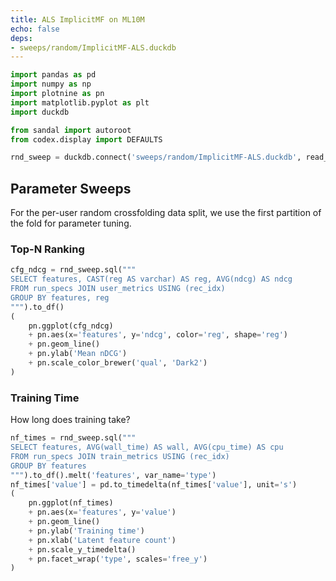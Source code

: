 ```yaml
---
title: ALS ImplicitMF on ML10M
echo: false
deps:
- sweeps/random/ImplicitMF-ALS.duckdb
---
```


```python
import pandas as pd
import numpy as np
import plotnine as pn
import matplotlib.pyplot as plt
import duckdb
```

```python
from sandal import autoroot
from codex.display import DEFAULTS
```

```python
rnd_sweep = duckdb.connect('sweeps/random/ImplicitMF-ALS.duckdb', read_only=True)
```

## Parameter Sweeps

For the per-user random crossfolding data split, we use the first partition of
the fold for parameter tuning.

### Top-N Ranking

```python
cfg_ndcg = rnd_sweep.sql("""
SELECT features, CAST(reg AS varchar) AS reg, AVG(ndcg) AS ndcg
FROM run_specs JOIN user_metrics USING (rec_idx)
GROUP BY features, reg
""").to_df()
(
    pn.ggplot(cfg_ndcg)
    + pn.aes(x='features', y='ndcg', color='reg', shape='reg')
    + pn.geom_line()
    + pn.ylab('Mean nDCG')
    + pn.scale_color_brewer('qual', 'Dark2')
)
```

### Training Time

How long does training take?

```python
nf_times = rnd_sweep.sql("""
SELECT features, AVG(wall_time) AS wall, AVG(cpu_time) AS cpu
FROM run_specs JOIN train_metrics USING (rec_idx)
GROUP BY features
""").to_df().melt('features', var_name='type')
nf_times['value'] = pd.to_timedelta(nf_times['value'], unit='s')
(
    pn.ggplot(nf_times)
    + pn.aes(x='features', y='value')
    + pn.geom_line()
    + pn.ylab('Training time')
    + pn.xlab('Latent feature count')
    + pn.scale_y_timedelta()
    + pn.facet_wrap('type', scales='free_y')
)
```
